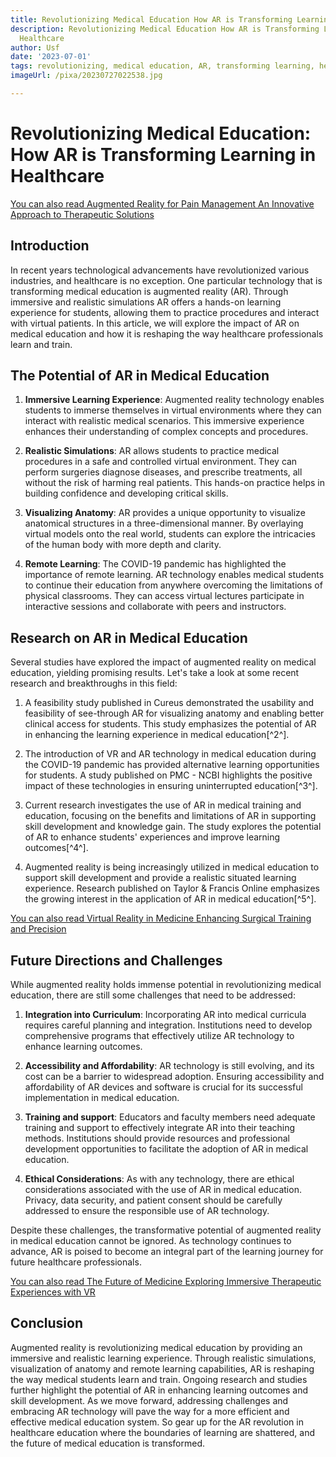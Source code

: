 ```yaml
---
title: Revolutionizing Medical Education How AR is Transforming Learning in Healthcare
description: Revolutionizing Medical Education How AR is Transforming Learning in
  Healthcare
author: Usf
date: '2023-07-01'
tags: revolutionizing, medical education, AR, transforming learning, healthcare
imageUrl: /pixa/20230727022538.jpg

---
```

# Revolutionizing Medical Education: How AR is Transforming Learning in Healthcare

[You can also read Augmented Reality for  Pain Management  An Innovative Approach to Therapeutic Solutions](Augmented%20Reality%20for%20Pain%20Management%20An%20Innovative%20Approach%20to%20Therapeutic%20Solutions)


## Introduction

In recent years technological advancements  have revolutionized various industries, and healthcare  is no  exception. One particular  technology that is transforming medical  education is  augmented  reality (AR). Through immersive and realistic simulations AR offers a hands-on  learning experience for students, allowing them to practice procedures and interact with virtual patients. In this article, we will explore the impact of AR on  medical education and how it is reshaping the way healthcare professionals learn and train.

## The Potential of AR in Medical Education

1. **Immersive Learning Experience**: Augmented reality technology enables students to immerse themselves in virtual environments where they  can interact with realistic  medical  scenarios. This immersive experience  enhances their understanding of complex concepts and procedures.

2. **Realistic Simulations**: AR  allows students to practice medical procedures in a safe and controlled virtual environment. They can perform surgeries diagnose diseases, and prescribe treatments, all without the risk of harming real patients. This hands-on practice helps in building confidence and developing critical skills.

3. **Visualizing Anatomy**: AR provides a unique opportunity to visualize anatomical  structures in a three-dimensional manner. By overlaying virtual models onto the real  world, students can explore the intricacies of the human body with more depth and clarity.

4.  **Remote Learning**: The COVID-19 pandemic has highlighted the  importance of  remote learning. AR technology enables medical students to continue their education from anywhere overcoming the limitations of physical classrooms. They can access virtual lectures participate in interactive sessions and  collaborate with  peers and instructors.

## Research on AR in Medical Education

Several studies have explored the impact of augmented reality on medical education, yielding promising  results. Let's take a  look at some recent research and breakthroughs in this  field:

1. A feasibility study published in Cureus demonstrated the usability and feasibility of see-through AR for visualizing anatomy and enabling better clinical access for students. This study emphasizes the potential of AR in enhancing  the learning experience in medical education[^2^].

2. The introduction of VR and  AR technology in medical  education during the COVID-19 pandemic has provided alternative learning opportunities for students. A study published  on PMC - NCBI highlights the positive impact of these technologies in ensuring uninterrupted education[^3^].

3. Current research investigates the use of AR in medical training and education, focusing  on the benefits  and limitations of AR in supporting skill development and knowledge gain. The study explores the potential of AR to  enhance students' experiences and improve learning outcomes[^4^].

4.  Augmented reality is being increasingly utilized in medical education to support  skill development and provide a realistic situated learning experience. Research published on Taylor & Francis Online emphasizes the growing interest  in the application of AR in medical education[^5^].

[You can also read Virtual Reality in Medicine Enhancing Surgical Training and Precision](Virtual%20Reality%20in%20Medicine%20Enhancing%20Surgical%20Training%20and%20Precision)


## Future Directions and Challenges

While augmented reality holds immense potential in revolutionizing medical education, there are still some challenges  that need  to be addressed:

1. **Integration into Curriculum**: Incorporating AR into medical curricula requires careful planning and integration. Institutions need to develop comprehensive programs that effectively utilize  AR technology to enhance learning outcomes.

2. **Accessibility and Affordability**: AR technology is still evolving, and its cost can be a  barrier to  widespread  adoption. Ensuring accessibility and affordability of AR  devices and software is crucial  for its successful implementation in medical education.

3. **Training and support**: Educators and  faculty members need adequate training and support to effectively integrate  AR  into their  teaching methods. Institutions should provide resources and professional  development opportunities to facilitate the  adoption of AR  in medical education.

4. **Ethical Considerations**:  As with any technology, there are ethical considerations  associated with  the use of AR in medical education. Privacy, data security, and  patient consent should be carefully  addressed  to ensure the responsible use of AR technology.

Despite these challenges,  the  transformative potential of augmented reality in  medical education  cannot be  ignored.  As technology continues to advance, AR is poised to become an integral part of the learning journey for future healthcare professionals.

[You can also read The Future of Medicine Exploring Immersive Therapeutic Experiences with VR](The%20Future%20of%20Medicine%20Exploring%20Immersive%20Therapeutic%20Experiences%20with%20VR)


##  Conclusion

Augmented reality is revolutionizing medical education by providing an immersive  and realistic learning experience. Through  realistic simulations,  visualization  of anatomy and remote learning capabilities, AR is reshaping the way medical students learn and train.  Ongoing research and studies further highlight the potential of AR in enhancing learning outcomes and skill  development. As  we move forward,  addressing challenges and embracing AR technology will pave the way for a more efficient and  effective medical education system.  So gear up for the AR  revolution in healthcare education where the boundaries of learning are  shattered, and  the future of medical education is transformed.